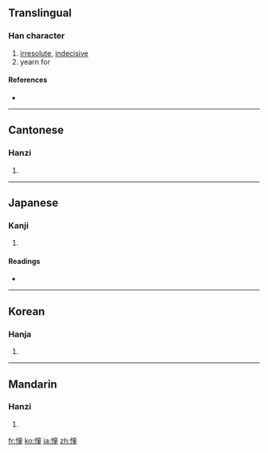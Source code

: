 ==Translingual==

===Han character===
{{Han char|rn=61|rad=心|as=12|sn=15|four=9001<sub>4</sub>|canj=心卜廿土 (PYTG)}}

# [[irresolute]], [[indecisive]]
# yearn for

====References====
* {{Han ref|kx=0403.220|dkj=11242|dj=0743.240|hdz=42356.060|uh=61A7|ud=24999|bh=BCA5|bd=48293}}

----

==Cantonese==

===Hanzi===
{{yue-hanzi|jyut=|y=chung1, tung4}}

# {{defn|Cantonese|sort=心12}}

----

==Japanese==

===Kanji===
{{ja-kanji|grade=|rs=心12}}

# {{defn|Japanese|sort=心12}}

====Readings====
* {{ja-readings|on=[[どう]] (dō), [[しょう]] (shō), [[とう]] (tō)|kun=[[あこがれる]] (akogareru)}}

----

==Korean==

===Hanja===
{{ko-hanja|hangeul=동|eumhun=|rv=dong|mr=tong|y=tong}}

# {{defn|Korean|sort=心12}}

----

==Mandarin==

===Hanzi===
{{cmn-hanzi|pin=[[chōng]] ([[chong1]])|wg=ch'ung<sup>1</sup>}}

# {{defn|Mandarin|sort=心12}}

[[fr:憧]]
[[ko:憧]]
[[ja:憧]]
[[zh:憧]]